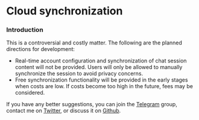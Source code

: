 # Cloud synchronization

### Introduction

This is a controversial and costly matter. The following are the planned directions for development:

- Real-time account configuration and synchronization of chat session content will not be provided. Users will only be allowed to manually synchronize the session to avoid privacy concerns.
- Free synchronization functionality will be provided in the early stages when costs are low. If costs become too high in the future, fees may be considered.

If you have any better suggestions, you can join the [Telegram](https://t.me/+7fLJJoGV_bJhYTk1) group, contact me on [Twitter](https://twitter.com/peekbomb), or discuss it on [Github](https://github.com/Peek-A-Booo/L-GPT/discussions).
